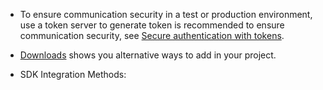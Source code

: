 
- To ensure communication security in a test or production environment, use a token server to generate token is
recommended to ensure communication security, see  [Secure authentication with tokens](../develop/authentication-workflow).

- [Downloads](../reference/downloads) shows you alternative ways to add <Vg k="MESS_SDK" /> in your project.

- SDK Integration Methods:

<Android />
<Ios />
<ReactNative />
<Unity />
<Web />
<Windows />

